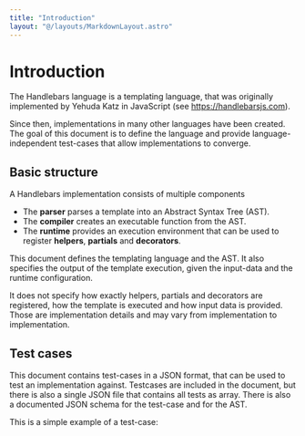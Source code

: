 ```yaml
---
title: "Introduction"
layout: "@/layouts/MarkdownLayout.astro"
---
```


# Introduction

The Handlebars language is a templating language,
that was originally implemented by Yehuda Katz in JavaScript (see https://handlebarsjs.com).

Since then, implementations in many other languages
have been created. The goal of this document is to define
the language and provide language-independent
test-cases that allow implementations to converge.

## Basic structure

A Handlebars implementation consists of multiple
components

- The **parser** parses a template into an Abstract Syntax Tree (AST).
- The **compiler** creates an executable function from the AST.
- The **runtime** provides an execution environment that can be used
  to register **helpers**, **partials** and **decorators**.

This document defines the templating language and the AST. It also specifies
the output of the template execution, given the input-data and the runtime
configuration.

It does not specify how exactly helpers, partials and decorators are registered,
how the template is executed and how input data is provided.
Those are implementation details and may vary from implementation to
implementation.

## Test cases

This document contains test-cases in a JSON format, that can be used
to test an implementation against. Testcases are included in the document,
but there is also a single JSON file that contains all tests as array.
There is also a documented JSON schema for the test-case and for the AST.

This is a simple example of a test-case:

[](./example.hb-spec.json)
